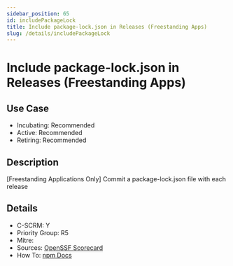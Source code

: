 ```yaml
---
sidebar_position: 65
id: includePackageLock
title: Include package-lock.json in Releases (Freestanding Apps)
slug: /details/includePackageLock
---
```


# Include package-lock.json in Releases (Freestanding Apps)

## Use Case

- Incubating: Recommended
- Active: Recommended
- Retiring: Recommended

## Description

[Freestanding Applications Only] Commit a package-lock.json file with each release

## Details

- C-SCRM: Y
- Priority Group: R5
- Mitre: 
- Sources: [OpenSSF Scorecard](https://github.com/ossf/scorecard/blob/main/docs/checks.md#sbom)
- How To: [npm Docs](https://docs.npmjs.com/cli/v10/commands/npm-sbom)

